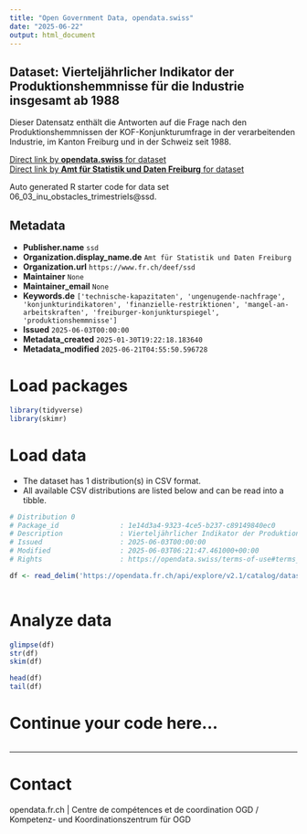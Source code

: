 ```yaml
---
title: "Open Government Data, opendata.swiss"
date: "2025-06-22"
output: html_document
---
```


## Dataset: Vierteljährlicher Indikator der Produktionshemmnisse für die Industrie insgesamt ab 1988

Dieser Datensatz enthält die Antworten auf die Frage nach den Produktionshemmnissen der KOF-Konjunkturumfrage in der verarbeitenden Industrie, im Kanton Freiburg und in der Schweiz seit 1988.

[Direct link by **opendata.swiss** for dataset](https://opendata.swiss/de/dataset/vierteljahrlicher-indikator-der-produktionshemmnisse-fur-die-industrie-insgesamt-ab-1988)<br>
[Direct link by **Amt für Statistik und Daten Freiburg** for dataset](https://opendata.fr.ch/explore/dataset/06_03_inu_obstacles_trimestriels/)

Auto generated R starter code for data set 06_03_inu_obstacles_trimestriels@ssd.

## Metadata

- **Publisher.name** `ssd`
- **Organization.display_name.de** `Amt für Statistik und Daten Freiburg`
- **Organization.url** `https://www.fr.ch/deef/ssd`
- **Maintainer** `None`
- **Maintainer_email** `None`
- **Keywords.de** `['technische-kapazitaten', 'ungenugende-nachfrage', 'konjunkturindikatoren', 'finanzielle-restriktionen', 'mangel-an-arbeitskraften', 'freiburger-konjunkturspiegel', 'produktionshemmnisse']`
- **Issued** `2025-06-03T00:00:00`
- **Metadata_created** `2025-01-30T19:22:18.183640`
- **Metadata_modified** `2025-06-21T04:55:50.596728`


# Load packages

```r

library(tidyverse)
library(skimr)

```

# Load data

-   The dataset has 1 distribution(s) in CSV format.
-   All available CSV distributions are listed below and can be read into a tibble.

```r

# Distribution 0
# Package_id               : 1e14d3a4-9323-4ce5-b237-c89149840ec0
# Description              : Vierteljährlicher Indikator der Produktionshemmnisse für die Industrie insgesamt ab 1988 (csv)
# Issued                   : 2025-06-03T00:00:00
# Modified                 : 2025-06-03T06:21:47.461000+00:00
# Rights                   : https://opendata.swiss/terms-of-use#terms_by

df <- read_delim('https://opendata.fr.ch/api/explore/v2.1/catalog/datasets/06_03_inu_obstacles_trimestriels/exports/csv?use_labels=true')



```

# Analyze data

```r

glimpse(df)
str(df)
skim(df)

head(df)
tail(df)

```

# Continue your code here...

```r

```

------------------------------------------------------------------------

# Contact

opendata.fr.ch | Centre de compétences et de coordination OGD / Kompetenz- und Koordinationszentrum für OGD
